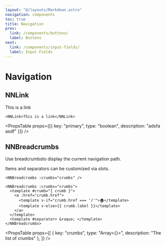 ```yaml
---
layout: "@/layouts/Markdown.astro"
navigation: components
toc: true
title: Navigation
prev:
  link: /components/buttons/
  label: Buttons
next:
  link: /components/input-fields/
  label: Input Fields
---
```



# Navigation

## NNLink

<Preview>
  <NNLink client:only="vue">This is a link</NNLink>
</Preview>

```vue
<NNLink>This is a link</NNLink>
```

<PropsTable
  props={[{ key: "primary", type: "boolean", description: "adsfa asdf" }]}
/>

## NNBreadcrumbs

Use breadcrumbsto display the current navigation path.

Items and separators can be customized via slots.

<Preview>
  <BreadcrumbsExample />
</Preview>

```vue
<NNBreadcrumbs :crumbs="crumbs" />

<NNBreadcrumbs :crumbs="crumbs">
  <template #crumb="{ crumb }">
    <a :href="crumb.href">
      <template v-if="crumb.href === '/'">🏠</template>
      <template v-else>{{ crumb.label }}</template>
    </a>
  </template>
  <template #separator> &raquo; </template>
</NNBreadcrumbs>
```

<PropsTable
  props={[
    { key: "crumbs", type: "Array<{}>", description: "The list of crumbs" },
  ]}
/>
